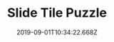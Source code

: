 ---
templateKey: project
title: Slide Tile Puzzle
date: 2019-09-01T10:34:22.668Z
featuredImage: /img/slide_tile_puzzle_hero
thumbnail: /img/slide_tile_puzzle_hero
isFeaturedPost: false
draft: false
linkToProject: https://pt4ce.csb.app/
description: I made a public pledge to code for one hour a day for 100 days. This is my journey to success.
tags:
  - career
  - coding
---